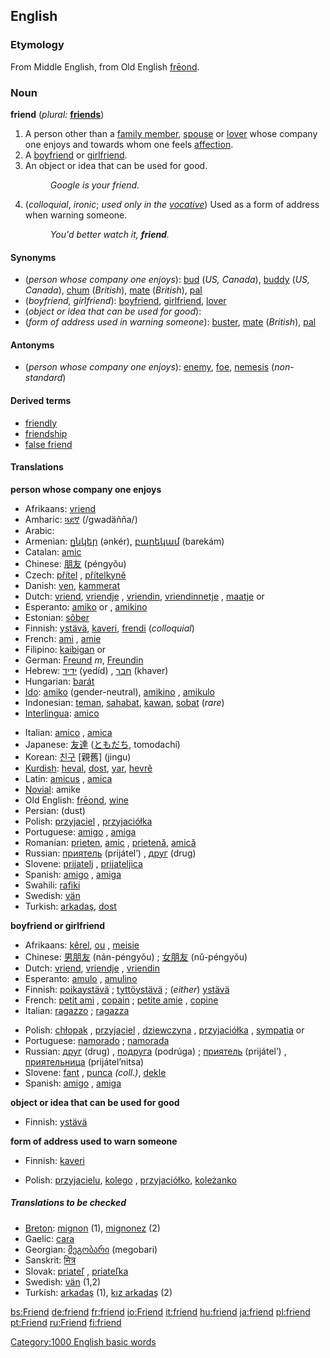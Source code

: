 ==English==

{{rank|matter|passed|true|292|friend|herself|year|dear}}

===Etymology===
From Middle English, from Old English [[freond|frēond]].

===Noun===
'''friend'''  (''plural:'' '''[[friends]]''')
# A person other than a [[family member]], [[spouse]] or [[lover]] whose company one enjoys and towards whom one feels [[affection]].
# A [[boyfriend]] or [[girlfriend]].
# An object or idea that can be used for good.
#:''Google is your friend.''
# (''colloquial'', ''ironic''; ''used only in the [[vocative]]'') Used as a form of address when warning someone.
#:''You'd better watch it, '''friend'''.''

====Synonyms====
*(''person whose company one enjoys''): [[bud]] (''US, Canada''), [[buddy]] (''US, Canada''), [[chum]] (''British''), [[mate]] (''British''), [[pal]]
*(''boyfriend, girlfriend''): [[boyfriend]], [[girlfriend]], [[lover]]
*(''object or idea that can be used for good''):
*(''form of address used in warning someone''): [[buster]], [[mate]] (''British''), [[pal]]

====Antonyms====
*(''person whose company one enjoys''): [[enemy]], [[foe]], [[nemesis]] (''non-standard'')

====Derived terms====
*[[friendly]]
*[[friendship]]
*[[false friend]]

====Translations====
'''person whose company one enjoys'''
{{top}}
*Afrikaans: [[vriend]]
*Amharic: [[guadegña|ጓደኛ]] (/gwadäñña/)
*Arabic: {{ARchar|[[صديق]]}} {{Unicode|(ʂadíeq)}} {{m}}
*Armenian: [[ընկեր]] (ənkér), [[բարեկամ]] (barekám)
*Catalan: [[amic]]
*Chinese: [[朋友]] (péngyǒu)
*Czech: [[přítel]] {{m}}, [[přítelkyně]] {{f}}
*Danish: [[ven]], [[kammerat]]
*Dutch: [[vriend]], [[vriendje]] {{m}}, [[vriendin]], [[vriendinnetje]] {{f}}, [[maatje]] {{m}} or {{f}}
*Esperanto: [[amiko]] {{m}} or {{f}}, [[amikino]] {{f}}
*Estonian: [[sõber]]
*Finnish: [[ystävä]], [[kaveri]], [[frendi]] (''colloquial'')
*French: [[ami]] {{m}}, [[amie]] {{f}}
*Filipino: [[kaibigan]] {{m}} or {{f}} 
*German: [[Freund]] ''m'', [[Freundin]] {{f}}
*Hebrew: [[ידיד]] (yedíd) {{m}}, [[חבר]] (khaver) {{m}}
*Hungarian: [[barát]]
*[[Ido]]: [[amiko]] (gender-neutral), [[amikino]] {{f}}, [[amikulo]] {{m}}
*Indonesian: [[teman]], [[sahabat]], [[kawan]], [[sobat]] (''rare'')
*[[Interlingua]]: [[amico#Interlingua|amico]]
{{mid}}
*Italian: [[amico#Italian|amico]] {{m}}, [[amica]] {{f}}
*Japanese: [[友達]] ([[ともだち]], tomodachí)
*Korean: [[친구]] [親舊] (jingu)
*[[Kurdish]]: [[heval]], [[dost]], [[yar]], [[hevrê]]
*Latin: [[amicus]] {{m}}, [[amica]] {{f}}
*[[Novial]]: amike
*Old English: [[freond|frēond]], [[wine#Old English|wine]]
*Persian: {{FAchar|[[دوست]]}} (dust)
*Polish: [[przyjaciel]] {{m}}, [[przyjaciółka]] {{f}}
*Portuguese: [[amigo]] {{m}}, [[amiga]] {{f}}
*Romanian: [[prieten]], [[amic]] {{m}}, [[prietenă]], [[amică]] {{f}}
*Russian: [[приятель]] (prijátel’) {{m}}, [[друг]] (drug) {{m}}
*Slovene: [[prijatelj]] {{m}}, [[prijateljica]] {{f}}
*Spanish: [[amigo]] {{m}}, [[amiga]] {{f}}
*Swahili: [[rafiki]]
*Swedish: [[vän]]
*Turkish: [[arkadaş]], [[dost]]
{{bottom}}

'''boyfriend or girlfriend'''
{{top}}
*Afrikaans: [[kêrel]], [[ou]] {{m}}, [[meisie]] {{f}}
*Chinese: [[男朋友]] (nán-péngyǒu) {{m}}; [[女朋友]] (nǔ-péngyǒu) {{f}}
*Dutch: [[vriend]], [[vriendje]] {{m}}, [[vriendin]] {{f}}
*Esperanto: [[amulo]] {{m}}, [[amulino]] {{f}}
*Finnish: [[poikaystävä]] {{m}}; [[tyttöystävä]] {{f}}; (''either'') [[ystävä]]
*French: [[petit ami]] {{m}}, [[copain]] {{m}}; [[petite amie]] {{f}}, [[copine]] {{f}}
*Italian: [[ragazzo]] {{m}}; [[ragazza]] {{f}}
{{mid}}
*Polish: [[chłopak]] {{m}}, [[przyjaciel]] {{m}}, [[dziewczyna]] {{f}}, [[przyjaciółka]] {{f}}, [[sympatia]] {{m}} or {{f}}
*Portuguese: [[namorado]] {{m}}; [[namorada]] {{f}}
*Russian: [[друг]] (drug) {{m}}, [[подруга]] (podrúga) {{f}}; [[приятель]] (prijátel’) {{m}}, [[приятельница]] (prijátel’nitsa) {{f}}
*Slovene: [[fant]] {{m}}, [[punca]] {{f}} ''(coll.)'', [[dekle]] {{f}}
*Spanish: [[amigo]] {{m}}, [[amiga]] {{f}}
{{bottom}}

'''object or idea that can be used for good'''
{{top}}
*Finnish: [[ystävä]]
{{mid}}
{{bottom}}

'''form of address used to warn someone'''
{{top}}
*Finnish: [[kaveri]]
{{mid}}
*Polish: [[przyjacielu]], [[kolego]] {{m}}, [[przyjaciółko]], [[koleżanko]] {{f}}
{{bottom}}

=====Translations to be checked=====
<!--Remove this section once all of the translations below have been moved into the tables above.-->

{{checktrans}}

*[[Breton]]: [[mignon]] {{m}} (1), [[mignonez]] {{f}} (2)
*Gaelic: [[cara]]
*Georgian: [[მეგობარი]] (megobari)
*Sanskrit: [[मित्र]]
*Slovak: [[priateľ]] {{m}}, [[priateľka]] {{f}}
*Swedish: [[vän]] (1,2)
*Turkish: [[arkadaş]] {{m}} (1), [[kız arkadaş]] {{f}} (2)

[[Category:1000 English basic words]]
[[bs:Friend]]
[[de:friend]]
[[fr:friend]]
[[io:Friend]]
[[it:friend]]
[[hu:friend]]
[[ja:friend]]
[[pl:friend]]
[[pt:Friend]]
[[ru:Friend]]
[[fi:friend]]